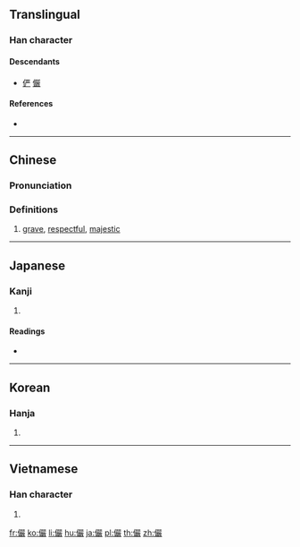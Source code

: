 {{also|俨|𠑊}}
==Translingual==

===Han character===
{{Han char|rn=9|rad=人|as=20|sn=22|four=26248|canj=ORRK|ids=⿰亻嚴}}

====Descendants====
* [[俨]] [[𠑊]]

====References====
* {{Han ref|kx=0122.050|dkj=01324|dj=0257.110|hdz=10240.020|uh=513C|ud=20796|bh=C56B|bd=50539}}

----

==Chinese==
{{zh-forms|s=俨}}

===Pronunciation===
{{zh-pron
|m=yǎn
|c=jim5
|mc=y
|oc=y
|ma=
|cat=a
}}

===Definitions===
# [[grave]], [[respectful]], [[majestic]]

----

==Japanese==

===Kanji===
{{ja-kanji|grade=|rs=人20}}

# {{defn|lang=ja|sort=人20}}

====Readings====
* {{ja-readings|on=[[げん]] (gen)|kun=[[おごそか]] (ogosoka), [[いかめしい]] (ikameshii)}}

----

==Korean==

===Hanja===
{{ko-hanja|hangeul=엄|rv=eom|mr=ŏm}}

# {{defn|lang=ko|sort=人20}}

----

==Vietnamese==

===Han character===
{{vi-hantu|[[nghiễm]]|rs=人20}}

# {{defn|lang=vi|sort=人20}}

[[fr:儼]]
[[ko:儼]]
[[li:儼]]
[[hu:儼]]
[[ja:儼]]
[[pl:儼]]
[[th:儼]]
[[zh:儼]]